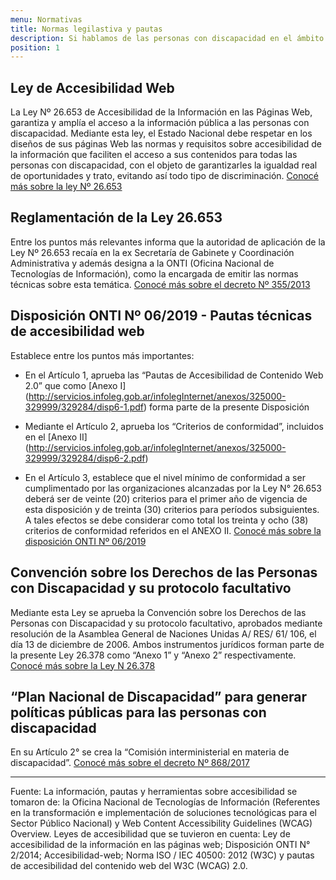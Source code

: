```yaml
---
menu: Normativas
title: Normas legilastiva y pautas
description: Si hablamos de las personas con discapacidad en el ámbito de las tecnologías de la información y la comunicación es necesario considerar el aspecto legislativo.
position: 1
---
```


## Ley de Accesibilidad Web

La Ley Nº 26.653 de Accesibilidad de la Información en las Páginas Web, garantiza y amplía el acceso a la información pública a las personas con discapacidad. Mediante esta ley, el Estado Nacional debe respetar en los diseños de sus páginas Web las normas y requisitos sobre accesibilidad de la información que faciliten el acceso a sus contenidos para todas las personas con discapacidad, con el objeto de garantizarles la igualdad real de oportunidades y trato, evitando así todo tipo de discriminación. 
[Conocé más sobre la ley Nº 26.653](http://servicios.infoleg.gob.ar/infolegInternet/anexos/175000-179999/175694/norma.htm)

## Reglamentación de la Ley 26.653

Entre los puntos más relevantes informa que la autoridad de aplicación de la Ley Nº 26.653 recaía en la ex Secretaría de Gabinete y Coordinación Administrativa y además designa a la ONTI (Oficina Nacional de Tecnologías de Información), como la encargada de emitir las normas técnicas sobre esta temática. 
[Conocé más sobre el decreto Nº 355/2013](http://servicios.infoleg.gob.ar/infolegInternet/anexos/210000-214999/210143/norma.htm)

## Disposición ONTI Nº 06/2019 - Pautas técnicas de accesibilidad web

Establece entre los puntos más importantes:
- En el Artículo 1, aprueba las “Pautas de Accesibilidad de Contenido Web 2.0” que como [Anexo I] (http://servicios.infoleg.gob.ar/infolegInternet/anexos/325000-329999/329284/disp6-1.pdf) forma parte de la presente Disposición

- Mediante el Artículo 2, aprueba los “Criterios de conformidad”, incluidos en el [Anexo II] (http://servicios.infoleg.gob.ar/infolegInternet/anexos/325000-329999/329284/disp6-2.pdf)

- En el Artículo 3, establece que el nivel mínimo de conformidad a ser cumplimentado por las organizaciones alcanzadas por la Ley N° 26.653 deberá ser de veinte (20) criterios para el primer año de vigencia de esta disposición y de treinta (30) criterios para períodos subsiguientes. A tales efectos se debe considerar como total los treinta y ocho (38) criterios de conformidad referidos en el ANEXO II.
[Conocé más sobre la disposición ONTI Nº 06/2019](http://servicios.infoleg.gob.ar/infolegInternet/anexos/325000-329999/329284/norma.htm)


## Convención sobre los Derechos de las Personas con Discapacidad y su protocolo facultativo

Mediante esta Ley se aprueba la Convención sobre los Derechos de las Personas con Discapacidad y su protocolo facultativo, aprobados mediante resolución de la Asamblea General de Naciones Unidas A/ RES/ 61/ 106, el día 13 de diciembre de 2006. Ambos instrumentos jurídicos forman parte de la presente Ley 26.378 como “Anexo 1” y “Anexo 2” respectivamente. 
[Conocé más sobre la Ley N 26.378](http://servicios.infoleg.gob.ar/infolegInternet/anexos/140000-144999/141317/norma.htm)

## “Plan Nacional de Discapacidad” para generar políticas públicas para las personas con discapacidad

En su Artículo 2° se crea la “Comisión interministerial en materia de discapacidad”. 
[Conocé más sobre el decreto Nº 868/2017](http://servicios.infoleg.gob.ar/infolegInternet/anexos/280000-284999/283868/norma.htm)


--------------

Fuente: La información, pautas y herramientas sobre accesibilidad se tomaron de: la Oficina Nacional de Tecnologías de Información (Referentes en la transformación e implementación de soluciones tecnológicas para el Sector Público Nacional) y Web Content Accessibility Guidelines (WCAG) Overview. 
Leyes de accesibilidad que se tuvieron en cuenta: Ley de accesibilidad de la información en las páginas web; Disposición ONTI N° 2/2014; Accesibilidad-web; Norma ISO / IEC 40500: 2012 (W3C) y pautas de accesibilidad del contenido web del W3C (WCAG) 2.0.
